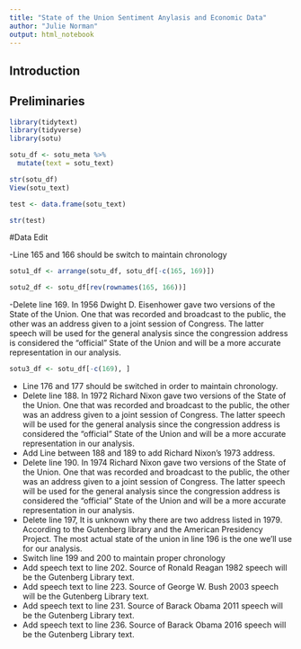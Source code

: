 ```yaml
---
title: "State of the Union Sentiment Anylasis and Economic Data"
author: "Julie Norman"
output: html_notebook
---
```


## Introduction 


## Preliminaries 

```r
library(tidytext)
library(tidyverse)
library(sotu)
```

```r
sotu_df <- sotu_meta %>%
  mutate(text = sotu_text)

str(sotu_df)
View(sotu_text)
```
```r
test <- data.frame(sotu_text)

str(test)
```

#Data Edit

-Line 165 and 166 should be switch to maintain chronology
```r
sotu1_df <- arrange(sotu_df, sotu_df[-c(165, 169)])
```

```r
sotu2_df <- sotu_df[rev(rownames(165, 166))]                  
```

-Delete line 169. In 1956 Dwight D. Eisenhower gave two versions of the State of the Union. One that was recorded and broadcast to the public, the other was an address given to a joint session of Congress. The latter speech will be used for the general analysis since the congression address is considered the "official" State of the Union and will be a more accurate representation in our analysis. 
```r
sotu3_df <- sotu_df[-c(169), ]

```

- Line 176 and 177 should be switched in order to maintain chronology.
- Delete line 188. In 1972 Richard Nixon gave two versions of the State of the Union. One that was recorded and broadcast to the public, the other was an address given to a joint session of Congress. The latter speech will be used for the general analysis since the congression address is considered the "official" State of the Union and will be a more accurate representation in our analysis. 
- Add Line between 188 and 189 to add Richard Nixon's 1973 address.
- Delete line 190. In 1974 Richard Nixon gave two versions of the State of the Union. One that was recorded and broadcast to the public, the other was an address given to a joint session of Congress. The latter speech will be used for the general analysis since the congression address is considered the "official" State of the Union and will be a more accurate representation in our analysis. 
- Delete line 197, It is unknown why there are two address listed in 1979. According to the Gutenberg library and the American Presidency Project. The most actual state of the union in line 196 is the one we'll use for our analysis. 
- Switch line 199 and 200 to maintain proper chronology
- Add speech text to line 202. Source of Ronald Reagan 1982 speech will be the Gutenberg Library text. 
- Add speech text to line 223. Source of George W. Bush 2003 speech will be the Gutenberg Library text. 
- Add speech text to line 231. Source of Barack Obama 2011 speech will be the Gutenberg Library text. 
- Add speech text to line 236. Source of Barack Obama 2016 speech will be the Gutenberg Library text. 




